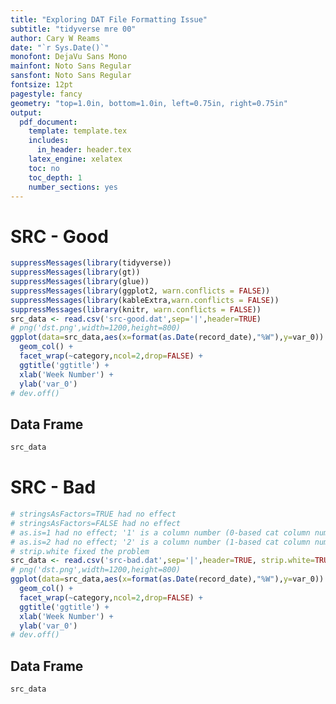 ```yaml
---
title: "Exploring DAT File Formatting Issue"
subtitle: "tidyverse mre 00"
author: Cary W Reams
date: "`r Sys.Date()`"
monofont: DejaVu Sans Mono
mainfont: Noto Sans Regular
sansfont: Noto Sans Regular
fontsize: 12pt
pagestyle: fancy
geometry: "top=1.0in, bottom=1.0in, left=0.75in, right=0.75in"
output:
  pdf_document:
    template: template.tex
    includes:
      in_header: header.tex
    latex_engine: xelatex
    toc: no
    toc_depth: 1
    number_sections: yes
---
```


# SRC - Good

```r
suppressMessages(library(tidyverse))
suppressMessages(library(gt))
suppressMessages(library(glue))
suppressMessages(library(ggplot2, warn.conflicts = FALSE))
suppressMessages(library(kableExtra,warn.conflicts = FALSE))
suppressMessages(library(knitr, warn.conflicts = FALSE))
src_data <- read.csv('src-good.dat',sep='|',header=TRUE)
# png('dst.png',width=1200,height=800)
ggplot(data=src_data,aes(x=format(as.Date(record_date),"%W"),y=var_0)) +
  geom_col() +
  facet_wrap(~category,ncol=2,drop=FALSE) +
  ggtitle('ggtitle') +
  xlab('Week Number') +
  ylab('var_0')
# dev.off()
```

## Data Frame

```r
src_data
```

# SRC - Bad

```r
# stringsAsFactors=TRUE had no effect
# stringsAsFactors=FALSE had no effect
# as.is=1 had no effect; '1' is a column number (0-based cat column number)
# as.is=2 had no effect; '2' is a column number (1-based cat column number)
# strip.white fixed the problem
src_data <- read.csv('src-bad.dat',sep='|',header=TRUE, strip.white=TRUE)
# png('dst.png',width=1200,height=800)
ggplot(data=src_data,aes(x=format(as.Date(record_date),"%W"),y=var_0)) +
  geom_col() +
  facet_wrap(~category,ncol=2,drop=FALSE) +
  ggtitle('ggtitle') +
  xlab('Week Number') +
  ylab('var_0')
# dev.off()
```

## Data Frame

```r
src_data
```

